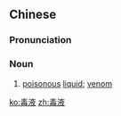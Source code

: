 ==Chinese==
{{zh-forms}}

===Pronunciation===
{{zh-pron
|m=dú液
|c=duk6 jik6
|mn=to̍k-e̍k
|cat=n
}}

===Noun===
{{zh-noun}}

# [[poisonous]] [[liquid]]; [[venom]]

[[ko:毒液]]
[[zh:毒液]]
